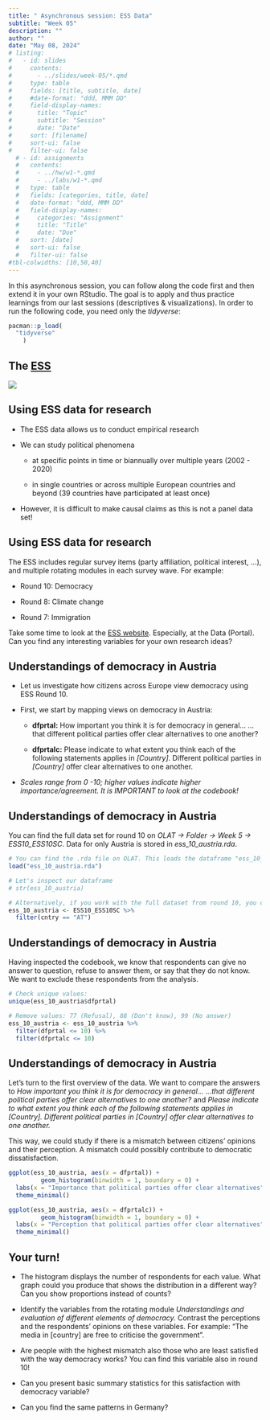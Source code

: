```yaml
---
title: " Asynchronous session: ESS Data"
subtitle: "Week 05"
description: ""
author: ""
date: "May 08, 2024"
# listing:
#   - id: slides
#     contents:
#       - ../slides/week-05/*.qmd
#     type: table
#     fields: [title, subtitle, date]
#     #date-format: "ddd, MMM DD"
#     field-display-names:
#       title: "Topic"
#       subtitle: "Session"
#       date: "Date"
#     sort: [filename]
#     sort-ui: false
#     filter-ui: false
  # - id: assignments
  #   contents:
  #     - ../hw/w1-*.qmd
  #     - ../labs/w1-*.qmd
  #   type: table
  #   fields: [categories, title, date]
  #   date-format: "ddd, MMM DD"
  #   field-display-names:
  #     categories: "Assignment"
  #     title: "Title"
  #     date: "Due"
  #   sort: [date]
  #   sort-ui: false
  #   filter-ui: false
#tbl-colwidths: [10,50,40]
---
```


In this asynchronous session, you can follow along the code first and then extend it in your own RStudio. The goal is to apply and thus practice learnings from our last sessions (descriptives & visualizations). In order to run the following code, you need only the *tidyverse*:

```r
pacman::p_load(
  "tidyverse"
    )
```

## The [ESS](https://www.europeansocialsurvey.org/)

[![](ess.jpg)](https://www.europeansocialsurvey.org/data-portal)

## Using ESS data for research

-   The ESS data allows us to conduct empirical research

-   We can study political phenomena

    -   at specific points in time or biannually over multiple years (2002 - 2020)

    -   in single countries or across multiple European countries and beyond (39 countries have participated at least once)

-   However, it is difficult to make causal claims as this is not a panel data set!

## Using ESS data for research

The ESS includes regular survey items (party affiliation, political interest, ...), and multiple rotating modules in each survey wave. For example:

-   Round 10: Democracy

-   Round 8: Climate change

-   Round 7: Immigration

Take some time to look at the [ESS website](https://www.europeansocialsurvey.org/). Especially, at the Data (Portal). Can you find any interesting variables for your own research ideas?

## Understandings of democracy in Austria

-   Let us investigate how citizens across Europe view democracy using ESS Round 10.

-   First, we start by mapping views on democracy in Austria:

    -   **dfprtal:** How important you think it is for democracy in general... ...that different political parties offer clear alternatives to one another?

    -   **dfprtalc:** Please indicate to what extent you think each of the following statements applies in *\[Country\]*. Different political parties in *\[Country\]* offer clear alternatives to one another.

-   *Scales range from 0 -10; higher values indicate higher importance/agreement. It is IMPORTANT to look at the codebook!*

## Understandings of democracy in Austria

You can find the full data set for round 10 on *OLAT -\> Folder -\> Week 5 -\> ESS10_ESS10SC*. Data for only Austria is stored in *ess_10_austria.rda*.

```r
# You can find the .rda file on OLAT. This loads the dataframe "ess_10_austria"
load("ess_10_austria.rda")

# Let's inspect our dataframe
# str(ess_10_austria)
```

```r
# Alternatively, if you work with the full dataset from round 10, you can use this code to filter only for Austrian respondents:
ess_10_austria <- ESS10_ESS10SC %>% 
  filter(cntry == "AT")
```

## Understandings of democracy in Austria

Having inspected the codebook, we know that respondents can give no answer to question, refuse to answer them, or say that they do not know. We want to exclude these respondents from the analysis.

```r
# Check unique values:
unique(ess_10_austria$dfprtal)

# Remove values: 77 (Refusal), 88 (Don't know), 99 (No answer)
ess_10_austria <- ess_10_austria %>% 
  filter(dfprtal <= 10) %>% 
  filter(dfprtalc <= 10)
```

## Understandings of democracy in Austria

Let's turn to the first overview of the data. We want to compare the answers to *How important you think it is for democracy in general... ...that different political parties offer clear alternatives to one another?* and *Please indicate to what extent you think each of the following statements applies in \[Country\]. Different political parties in \[Country\] offer clear alternatives to one another.*

This way, we could study if there is a mismatch between citizens' opinions and their perception. A mismatch could possibly contribute to democratic dissatisfaction.

```r
ggplot(ess_10_austria, aes(x = dfprtal)) +
         geom_histogram(binwidth = 1, boundary = 0) +
  labs(x = "Importance that political parties offer clear alternatives") +
  theme_minimal()
```

```r
ggplot(ess_10_austria, aes(x = dfprtalc)) +
         geom_histogram(binwidth = 1, boundary = 0) +
  labs(x = "Perception that political parties offer clear alternatives") +
  theme_minimal()
```

## Your turn!

-   The histogram displays the number of respondents for each value. What graph could you produce that shows the distribution in a different way? Can you show proportions instead of counts?

-   Identify the variables from the rotating module *Understandings and evaluation of different elements of democracy.* Contrast the perceptions and the respondents' opinions on these variables. For example: "The media in \[country\] are free to criticise the government".

-   Are people with the highest mismatch also those who are least satisfied with the way democracy works? You can find this variable also in round 10!

-   Can you present basic summary statistics for this satisfaction with democracy variable?

-   Can you find the same patterns in Germany?
